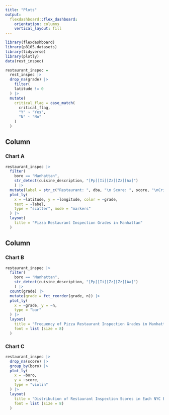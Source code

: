 ```yaml
---
title: "Plots"
output: 
  flexdashboard::flex_dashboard:
    orientation: columns
    vertical_layout: fill
---
```


```r
library(flexdashboard)
library(p8105.datasets)
library(tidyverse)
library(plotly)
data(rest_inspec)

restaurant_inspec =
  rest_inspec |> 
  drop_na(grade) |> 
    filter(
    latitude != 0
  ) |> 
  mutate(
    critical_flag = case_match(
      critical_flag,
      "Y" ~ "Yes",
      "N" ~ "No"
    )
  )
```

Column {data-width=650}
-----------------------------------------------------------------------

### Chart A

```r
restaurant_inspec |> 
  filter(
    boro == "Manhattan",
    str_detect(cuisine_description, "[Pp][Ii][Zz][Zz][Aa]")
    ) |> 
  mutate(label = str_c("Restaurant: ", dba, "\n Score: ", score, "\nCritical Flag: ", critical_flag)) |> 
  plot_ly(
    x = ~latitude, y = ~longitude, color = ~grade,
    text = ~label, 
    type = "scatter", mode = "markers"
  ) |> 
  layout(
    title = "Pizza Restaurant Inspection Grades in Manhattan"
  )
```

Column {data-width=350}
-----------------------------------------------------------------------

### Chart B

```r
restaurant_inspec |> 
  filter(
    boro == "Manhattan",
    str_detect(cuisine_description, "[Pp][Ii][Zz][Zz][Aa]")
    ) |> 
  count(grade) |> 
  mutate(grade = fct_reorder(grade, n)) |>
  plot_ly(
    x = ~grade, y = ~n,
    type = "bar"
  ) |> 
  layout(
    title = "Frequency of Pizza Restaurant Inspection Grades in Manhattan",
    font = list (size = 8)
  )
```

### Chart C

```r
restaurant_inspec |>
  drop_na(score) |> 
  group_by(boro) |> 
  plot_ly(
    x = ~boro,
    y = ~score,
    type = "violin"
  ) |> 
  layout(
    title = "Distribution of Restaurant Inspection Scores in Each NYC Borough",
    font = list (size = 8)
  )
```

